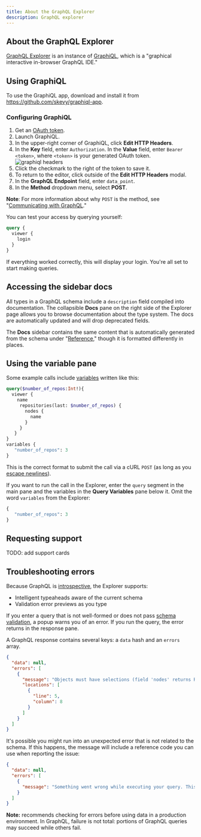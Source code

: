 ```yaml
---
title: About the GraphQL Explorer
description: GraphQL explorer
---
```


## About the GraphQL Explorer

[GraphQL Explorer](/graphql/overview/explorer) is an instance of [GraphiQL](https://github.com/graphql/graphiql), which is a "graphical interactive in-browser GraphQL IDE."

## Using GraphiQL

To use the GraphiQL app, download and install it from https://github.com/skevy/graphiql-app.

### Configuring GraphiQL

1. Get an [OAuth token](/graphql/guides/forming-calls-with-graphql#authenticating-with-graphql).
1. Launch GraphiQL.
1. In the upper-right corner of GraphiQL, click **Edit HTTP Headers**.
1. In the **Key** field, enter `Authorization`. In the **Value** field, enter `Bearer <token>`, where `<token>` is your generated OAuth token.
![graphiql headers](/assets/images/developer/graphiql-headers.png)
1. Click the checkmark to the right of the token to save it.
1. To return to the editor, click outside of the **Edit HTTP Headers** modal.
1. In the **GraphQL Endpoint** field, enter `data_point`.
1. In the **Method** dropdown menu, select **POST**.

**Note**: For more information about why `POST` is the method, see "[Communicating with GraphQL](/graphql/guides/forming-calls-with-graphql#communicating-with-graphql)."

You can test your access by querying yourself:

```graphql
query {
  viewer {
    login
  }
}
```

If everything worked correctly, this will display your login. You're all set to start making queries.

## Accessing the sidebar docs

All types in a GraphQL schema include a `description` field compiled into documentation. The collapsible **Docs** pane on the right side of the Explorer page allows you to browse documentation about the type system. The docs are automatically updated and will drop deprecated fields.


The **Docs** sidebar contains the same content that is automatically generated from the schema under "[Reference](/graphql)," though it is formatted differently in places.


## Using the variable pane

Some example calls include [variables](/graphql/guides/forming-calls-with-graphql#working-with-variables) written like this:

```graphql
query($number_of_repos:Int!){
  viewer {
    name
     repositories(last: $number_of_repos) {
       nodes {
         name
       }
     }
   }
}
variables {
   "number_of_repos": 3
}
```

This is the correct format to submit the call via a cURL `POST` (as long as you [escape newlines](/graphql/guides/forming-calls-with-graphql#communicating-with-graphql)).

If you want to run the call in the Explorer, enter the `query` segment in the main pane and the variables in the **Query Variables** pane below it. Omit the word `variables` from the Explorer:

```graphql
{
   "number_of_repos": 3
}
```

## Requesting support

TODO: add support cards

## Troubleshooting errors

Because GraphQL is [introspective](/graphql/guides/introduction-to-graphql#discovering-the-graphql-api), the Explorer supports:

* Intelligent typeaheads aware of the current schema
* Validation error previews as you type

If you enter a query that is not well-formed or does not pass [schema validation](/graphql/guides/introduction-to-graphql#schema), a popup warns you of an error. If you run the query, the error returns in the response pane.

A GraphQL response contains several keys: a `data` hash and an `errors` array.

```json
{
  "data": null,
  "errors": [
    {
      "message": "Objects must have selections (field 'nodes' returns Repository but has no selections)",
      "locations": [
        {
          "line": 5,
          "column": 8
        }
      ]
    }
  ]
}
```

It's possible you might run into an unexpected error that is not related to the schema. If this happens, the message will include a reference code you can use when reporting the issue:

```json
{
  "data": null,
  "errors": [
    {
      "message": "Something went wrong while executing your query. This is most likely a GitHub bug. Please include \"7571:3FF6:552G94B:69F45B7:5913BBEQ\" when reporting this issue."
    }
  ]
}
```

**Note:** recommends checking for errors before using data in a production environment. In GraphQL, failure is not total: portions of GraphQL queries may succeed while others fail.
